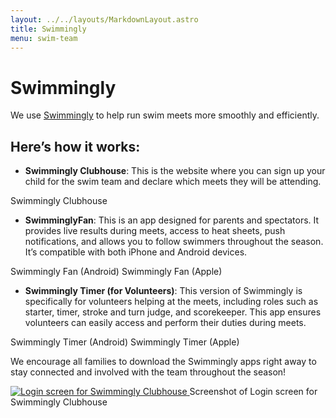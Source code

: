 ```yaml
---
layout: ../../layouts/MarkdownLayout.astro
title: Swimmingly
menu: swim-team
---
```




<div class="grid md:grid-cols-2 gap-4 ">
  <div >


# Swimmingly

We use [Swimmingly](https://swimmingly.app/) to help run swim meets more smoothly and efficiently.

## Here’s how it works:

* **Swimmingly Clubhouse**: This is the website where you can sign up your child for the swim team and declare which meets they will be attending.

<Link href="https://clubhouse.swimmingly.app/login"
blank={true}>Swimmingly Clubhouse</Link>

* **SwimminglyFan**: This is an app designed for parents and spectators. It provides live results during meets, access to heat sheets, push notifications, and allows you to follow swimmers throughout the season. It’s compatible with both iPhone and Android devices.

<Link class="mb-6 md:mr-6" href="https://play.google.com/store/apps/details?id=app.swimmingly.myswimmingly"
blank={true}>Swimmingly Fan (Android)</Link>

<Link href="https://apps.apple.com/us/app/swimminglyfan/id1461138789"
blank={true}>Swimmingly Fan (Apple)</Link>


* **Swimmingly Timer (for Volunteers)**: This version of Swimmingly is specifically for volunteers helping at the meets, including roles such as starter, timer, stroke and turn judge, and scorekeeper. This app ensures volunteers can easily access and perform their duties during meets.

<Link class="mb-6 md:mr-6" href="https://play.google.com/store/apps/details?id=com.hydroxphere.meetcentral"
blank={true}>Swimmingly Timer (Android)</Link>

<Link href="https://apps.apple.com/us/app/swimmingly/id789829201"
blank={true}>Swimmingly Timer (Apple)</Link>


We encourage all families to download the Swimmingly apps right away to stay connected and involved with the team throughout the season\!



  </div>
  <div class="hidden md:inline not-prose p-3">
  
  <a href="https://clubhouse.swimmingly.app/login" target="_blank" rel="noopener">
    <Image 
        src={swimminglyLogin}
        alt="Login screen for Swimmingly Clubhouse" />
    </a>
    <span class="text-sm">Screenshot of Login screen for Swimmingly Clubhouse</span>
  </div>

</div>
